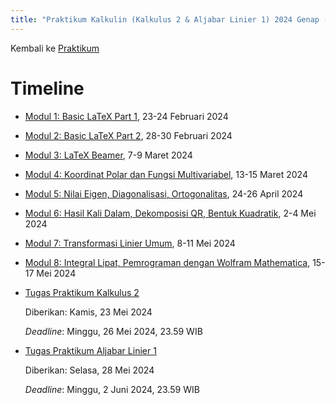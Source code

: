 ```yaml
---
title: "Praktikum Kalkulin (Kalkulus 2 & Aljabar Linier 1) 2024 Genap (Kurikulum 2020)"
---
```


Kembali ke [Praktikum](../../../../praktikum.qmd)

# Timeline

- [Modul 1: Basic LaTeX Part 1](./modul1.qmd), 23-24 Februari 2024

- [Modul 2: Basic LaTeX Part 2](./modul2.qmd), 28-30 Februari 2024

- [Modul 3: LaTeX Beamer](./modul3.qmd), 7-9 Maret 2024

- [Modul 4: Koordinat Polar dan Fungsi Multivariabel](./modul4.qmd), 13-15 Maret 2024

- [Modul 5: Nilai Eigen, Diagonalisasi, Ortogonalitas](./modul5.qmd), 24-26 April 2024

- [Modul 6: Hasil Kali Dalam, Dekomposisi QR, Bentuk Kuadratik](./modul6.qmd), 2-4 Mei 2024

- [Modul 7: Transformasi Linier Umum](./modul7.ipynb), 8-11 Mei 2024

- [Modul 8: Integral Lipat, Pemrograman dengan Wolfram Mathematica](./modul8.qmd), 15-17 Mei 2024

- [Tugas Praktikum Kalkulus 2](./tugas_kalku2.qmd)

    Diberikan: Kamis, 23 Mei 2024

    *Deadline*: Minggu, 26 Mei 2024, 23.59 WIB

- [Tugas Praktikum Aljabar Linier 1](./tugas_alin1.qmd)

    Diberikan: Selasa, 28 Mei 2024

    *Deadline*: Minggu, 2 Juni 2024, 23.59 WIB
